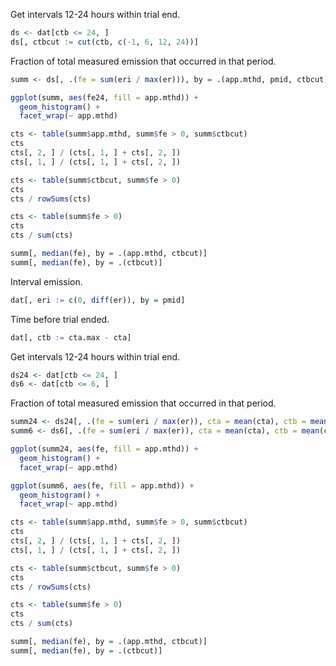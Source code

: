 Get intervals 12-24 hours within trial end.

```r
ds <- dat[ctb <= 24, ]
ds[, ctbcut := cut(ctb, c(-1, 6, 12, 24))]
```

Fraction of total measured emission that occurred in that period.

```r
summ <- ds[, .(fe = sum(eri / max(er))), by = .(app.mthd, pmid, ctbcut)]
```

```r
ggplot(summ, aes(fe24, fill = app.mthd)) +
  geom_histogram() +
  facet_wrap(~ app.mthd)
```

```r
cts <- table(summ$app.mthd, summ$fe > 0, summ$ctbcut)
cts
cts[, 2, ] / (cts[, 1, ] + cts[, 2, ])
cts[, 1, ] / (cts[, 1, ] + cts[, 2, ])
```

```r
cts <- table(summ$ctbcut, summ$fe > 0)
cts
cts / rowSums(cts)
```

```r
cts <- table(summ$fe > 0)
cts
cts / sum(cts)
```

```r
summ[, median(fe), by = .(app.mthd, ctbcut)]
summ[, median(fe), by = .(ctbcut)]
```





















Interval emission.

```r
dat[, eri := c(0, diff(er)), by = pmid]
```

Time before trial ended.

```r
dat[, ctb := cta.max - cta]
```

Get intervals 12-24 hours within trial end.

```r
ds24 <- dat[ctb <= 24, ]
ds6 <- dat[ctb <= 6, ]
```

Fraction of total measured emission that occurred in that period.

```r
summ24 <- ds24[, .(fe = sum(eri / max(er)), cta = mean(cta), ctb = mean(ctb), dts = sum(dt), n = .N), by = .(app.mthd, pmid)]
summ6 <- ds6[, .(fe = sum(eri / max(er)), cta = mean(cta), ctb = mean(ctb), dts = sum(dt), n = .N), by = .(app.mthd, pmid)]
```

```r
ggplot(summ24, aes(fe, fill = app.mthd)) +
  geom_histogram() +
  facet_wrap(~ app.mthd)
```

```r
ggplot(summ6, aes(fe, fill = app.mthd)) +
  geom_histogram() +
  facet_wrap(~ app.mthd)
```

```r
cts <- table(summ$app.mthd, summ$fe > 0, summ$ctbcut)
cts
cts[, 2, ] / (cts[, 1, ] + cts[, 2, ])
cts[, 1, ] / (cts[, 1, ] + cts[, 2, ])
```

```r
cts <- table(summ$ctbcut, summ$fe > 0)
cts
cts / rowSums(cts)
```

```r
cts <- table(summ$fe > 0)
cts
cts / sum(cts)
```

```r
summ[, median(fe), by = .(app.mthd, ctbcut)]
summ[, median(fe), by = .(ctbcut)]
```


